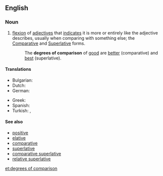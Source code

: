 ==English==
{{wikipedia}}

===Noun===
{{en-plural noun|head=[[degree]]s of [[comparison]]}}

# {{linguistics|grammar}} [[flexion]] of [[adjective]]s that [[indicate]]s it is more or entirely like the adjective describes, usually when comparing with something else; the [[comparative#Noun|Comparative]] and [[superlative#Noun|Superlative]] forms.
#:The '''degrees of comparison''' of [[good]] are [[better]] (comparative) and [[best]] (superlative).

====Translations====
{{trans-top|flexion of adjectives that indicates it is more or entirely like the adjective describes}}
* Bulgarian: {{t|bg|степени за сравнение|p}}
* Dutch: {{t|nl|trappen van vergelijking|m|p}}
* German: {{t|de|Steigerungsstufe|f|p}}
{{trans-mid}}
* Greek: {{t|el|βαθμοί του επιθέτου|m|p}}
* Spanish: {{t|es|grados de comparación|m|p}}
* Turkish: {{t|tr|karşılaştırma derecesi}}, {{t|tr|karşılaştırma dereceleri|p}}
{{trans-bottom}}

====See also====
* [[positive]]
* [[elative]]
* [[comparative]]
* [[superlative]]
* [[comparative superlative]]
* [[relative superlative]]

[[et:degrees of comparison]]